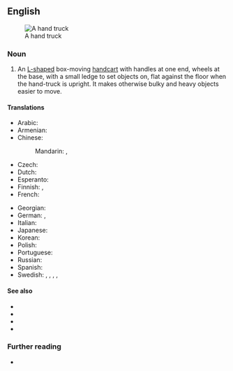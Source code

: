 {{also|handtruck}}
==English==
[[Image:Handtruck.JPG|thumb|A hand truck]]

===Noun===
{{en-noun}}

# An [[L-shaped]] box-moving [[handcart]] with handles at one end, wheels at the base, with a small ledge to set objects on, flat against the floor when the hand-truck is upright. It makes otherwise bulky and heavy objects easier to move.
#: {{syn|en|bag barrow|q1=New Zealand|luggage barrow|sack barrow|sack truck|q4=UK|stack truck|trolley|q6=UK}}

====Translations====
{{trans-top|box-moving handcart}}
* Arabic: {{t-needed|ar}}
* Armenian: {{t-needed|hy}}
* Chinese:
*: Mandarin: {{t+|cmn|手推車}}, {{t+|cmn|手推车|tr=shǒutuīchē}}
* Czech: {{t+|cs|rudl|m}}
* Dutch: {{t-needed|nl}}
* Esperanto: {{t-needed|eo}}
* Finnish: {{t+|fi|nokkakärry}}, {{t|fi|pakettikärry}}
* French: {{t+|fr|diable|m}}
{{trans-mid}}
* Georgian: {{t|ka|ურიკა|sc=Geor}}
* German: {{t+|de|Sackkarre|f}}, {{t+|de|Sackrodel|f}}
* Italian: {{t+|it|carrello|m}}
* Japanese: {{t-needed|ja}}
* Korean: {{t-needed|ko}}
* Polish: {{t-needed|pl}}
* Portuguese: {{t-needed|pt}}
* Russian: {{t-needed|ru}}
* Spanish: {{t|es|diablito|m}}
* Swedish: {{t|sv|säckkärra|c}}, {{t|sv|magasinkärra|c}}, {{t|sv|paketkärra|c}}, {{t|sv|bagagekärra|c}}, {{t+|sv|pirra|c}}
{{trans-bottom}}

====See also====
* {{l|en|baggage cart}}
* {{l|en|dolly}}
* {{l|en|pallet jack}}
* {{l|en|wheelbarrow}}

===Further reading===
* {{pedia}}